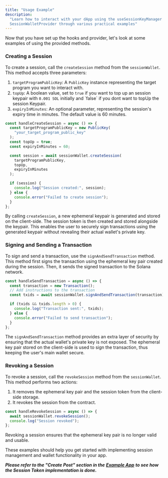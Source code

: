 ```yaml
---
title: "Usage Example"
description:
  "Learn how to interact with your dApp using the useSessionKeyManager and
  SessionWalletProvider through various practical examples"
---
```


Now that you have set up the hooks and provider, let's look at some examples of using the provided methods.

### Creating a Session

To create a session, call the `createSession` method from the `sessionWallet`. This method accepts three parameters:

1. `targetProgramPublicKey`: A `PublicKey` instance representing the target program you want to interact with.
2. `topUp`: A boolean value, set to `true` if you want to top up an session keypair with `0.001 SOL` initially and \`false\` if you dont want to topUp the session Keypair.
3. `expiryInMinutes`: An optional parameter, representing the session's expiry time in minutes. The default value is 60 minutes.

```typescript
const handleCreateSession = async () => {
  const targetProgramPublicKey = new PublicKey(
    "your_target_program_public_key"
  );
  const topUp = true;
  const expiryInMinutes = 60;

  const session = await sessionWallet.createSession(
    targetProgramPublicKey,
    topUp,
    expiryInMinutes
  );

  if (session) {
    console.log("Session created:", session);
  } else {
    console.error("Failed to create session");
  }
};
```

By calling `createSession`, a new ephemeral keypair is generated and stored on the client-side. The session token is then created and stored alongside the keypair. This enables the user to securely sign transactions using the generated keypair without revealing their actual wallet's private key.

### Signing and Sending a Transaction

To sign and send a transaction, use the `signAndSendTransaction` method. This method first signs the transaction using the ephemeral key pair created during the session. Then, it sends the signed transaction to the Solana network.

```typescript
const handleSendTransaction = async () => {
  const transaction = new Transaction();
  // Add instructions to the transaction
  const txids = await sessionWallet.signAndSendTransaction(transaction);

  if (txids && txids.length > 0) {
    console.log("Transaction sent:", txids);
  } else {
    console.error("Failed to send transaction");
  }
};
```

The `signAndSendTransaction` method provides an extra layer of security by ensuring that the actual wallet's private key is not exposed. The ephemeral key pair stored on the client-side is used to sign the transaction, thus keeping the user's main wallet secure.

### Revoking a Session

To revoke a session, call the `revokeSession` method from the `sessionWallet`. This method performs two actions:

1. It removes the ephemeral key pair and the session token from the client-side storage.
2. It revokes the session from the contract.

```typescript
const handleRevokeSession = async () => {
  await sessionWallet.revokeSession();
  console.log("Session revoked");
};
```

Revoking a session ensures that the ephemeral key pair is no longer valid and usable.

These examples should help you get started with implementing session management and wallet functionality in your app.

_**Please refer to the "Create Post" section in the**_ [_**Example App**_](https://github.com/gumhq/gum-example-app) _**to see how the Session Token implementation is done.**_
